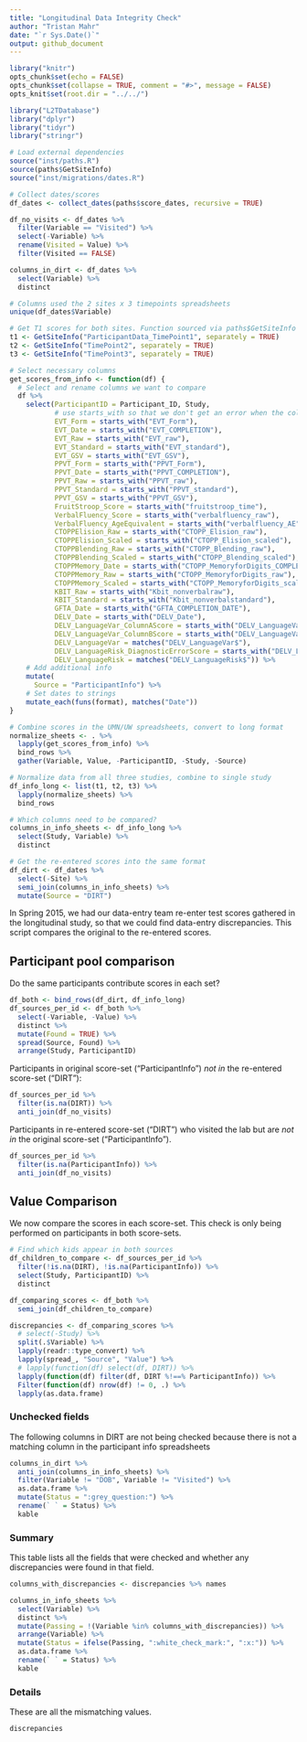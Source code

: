 ```yaml
---
title: "Longitudinal Data Integrity Check"
author: "Tristan Mahr"
date: "`r Sys.Date()`"
output: github_document
---
```


```r
library("knitr")
opts_chunk$set(echo = FALSE)
opts_chunk$set(collapse = TRUE, comment = "#>", message = FALSE)
opts_knit$set(root.dir = "../../")
```

```r
library("L2TDatabase")
library("dplyr")
library("tidyr")
library("stringr")

# Load external dependencies
source("inst/paths.R")
source(paths$GetSiteInfo)
source("inst/migrations/dates.R")

# Collect dates/scores
df_dates <- collect_dates(paths$score_dates, recursive = TRUE)

df_no_visits <- df_dates %>% 
  filter(Variable == "Visited") %>% 
  select(-Variable) %>% 
  rename(Visited = Value) %>% 
  filter(Visited == FALSE)

columns_in_dirt <- df_dates %>% 
  select(Variable) %>% 
  distinct

# Columns used the 2 sites x 3 timepoints spreadsheets
unique(df_dates$Variable)

# Get T1 scores for both sites. Function sourced via paths$GetSiteInfo
t1 <- GetSiteInfo("ParticipantData_TimePoint1", separately = TRUE)
t2 <- GetSiteInfo("TimePoint2", separately = TRUE)
t3 <- GetSiteInfo("TimePoint3", separately = TRUE)

# Select necessary columns
get_scores_from_info <- function(df) {
  # Select and rename columns we want to compare
  df %>%
    select(ParticipantID = Participant_ID, Study,
           # use starts_with so that we don't get an error when the column is not found
           EVT_Form = starts_with("EVT_Form"),
           EVT_Date = starts_with("EVT_COMPLETION"),
           EVT_Raw = starts_with("EVT_raw"),
           EVT_Standard = starts_with("EVT_standard"),
           EVT_GSV = starts_with("EVT_GSV"),
           PPVT_Form = starts_with("PPVT_Form"),
           PPVT_Date = starts_with("PPVT_COMPLETION"),
           PPVT_Raw = starts_with("PPVT_raw"),
           PPVT_Standard = starts_with("PPVT_standard"),
           PPVT_GSV = starts_with("PPVT_GSV"),
           FruitStroop_Score = starts_with("fruitstroop_time"),
           VerbalFluency_Score = starts_with("verbalfluency_raw"),
           VerbalFluency_AgeEquivalent = starts_with("verbalfluency_AE"),
           CTOPPElision_Raw = starts_with("CTOPP_Elision_raw"),
           CTOPPElision_Scaled = starts_with("CTOPP_Elision_scaled"),
           CTOPPBlending_Raw = starts_with("CTOPP_Blending_raw"),
           CTOPPBlending_Scaled = starts_with("CTOPP_Blending_scaled"),
           CTOPPMemory_Date = starts_with("CTOPP_MemoryforDigits_COMPLETION"),
           CTOPPMemory_Raw = starts_with("CTOPP_MemoryforDigits_raw"),
           CTOPPMemory_Scaled = starts_with("CTOPP_MemoryforDigits_scaled"),
           KBIT_Raw = starts_with("Kbit_nonverbalraw"),
           KBIT_Standard = starts_with("Kbit_nonverbalstandard"),
           GFTA_Date = starts_with("GFTA_COMPLETION_DATE"),
           DELV_Date = starts_with("DELV_Date"),
           DELV_LanguageVar_ColumnAScore = starts_with("DELV_LanguageVar_ColumnAScore"),
           DELV_LanguageVar_ColumnBScore = starts_with("DELV_LanguageVar_ColumnBScore"),
           DELV_LanguageVar = matches("DELV_LanguageVar$"),
           DELV_LanguageRisk_DiagnosticErrorScore = starts_with("DELV_LanguageRisk_DiagnosticErrorScore"),
           DELV_LanguageRisk = matches("DELV_LanguageRisk$")) %>%
    # Add additional info
    mutate(
      Source = "ParticipantInfo") %>%
    # Set dates to strings
    mutate_each(funs(format), matches("Date"))
}

# Combine scores in the UMN/UW spreadsheets, convert to long format
normalize_sheets <- . %>% 
  lapply(get_scores_from_info) %>% 
  bind_rows %>% 
  gather(Variable, Value, -ParticipantID, -Study, -Source)

# Normalize data from all three studies, combine to single study
df_info_long <- list(t1, t2, t3) %>% 
  lapply(normalize_sheets) %>% 
  bind_rows

# Which columns need to be compared?
columns_in_info_sheets <- df_info_long %>% 
  select(Study, Variable) %>% 
  distinct

# Get the re-entered scores into the same format
df_dirt <- df_dates %>%
  select(-Site) %>%
  semi_join(columns_in_info_sheets) %>% 
  mutate(Source = "DIRT")

```

In Spring 2015, we had our data-entry team re-enter test scores gathered in the
longitudinal study, so that we could find data-entry discrepancies. This script
compares the original to the re-entered scores.



## Participant pool comparison

Do the same participants contribute scores in each set?

```r
df_both <- bind_rows(df_dirt, df_info_long)
df_sources_per_id <- df_both %>% 
  select(-Variable, -Value) %>% 
  distinct %>% 
  mutate(Found = TRUE) %>% 
  spread(Source, Found) %>% 
  arrange(Study, ParticipantID)
```

Participants in original score-set ("ParticipantInfo") *not in* the re-entered
score-set ("DIRT"):

```r
df_sources_per_id %>% 
  filter(is.na(DIRT)) %>% 
  anti_join(df_no_visits)
```

Participants in re-entered score-set ("DIRT") who visited the lab but are *not
in* the original score-set ("ParticipantInfo"). 

```r
df_sources_per_id %>% 
  filter(is.na(ParticipantInfo)) %>% 
  anti_join(df_no_visits)
```



## Value Comparison

We now compare the scores in each score-set. This check is only being performed
on participants in both score-sets.

```r
# Find which kids appear in both sources
df_children_to_compare <- df_sources_per_id %>% 
  filter(!is.na(DIRT), !is.na(ParticipantInfo)) %>% 
  select(Study, ParticipantID) %>% 
  distinct

df_comparing_scores <- df_both %>% 
  semi_join(df_children_to_compare) 

discrepancies <- df_comparing_scores %>%
  # select(-Study) %>%
  split(.$Variable) %>%
  lapply(readr::type_convert) %>%
  lapply(spread_, "Source", "Value") %>% 
  # lapply(function(df) select(df, DIRT)) %>%
  lapply(function(df) filter(df, DIRT %!==% ParticipantInfo)) %>%
  Filter(function(df) nrow(df) != 0, .) %>% 
  lapply(as.data.frame)
```

### Unchecked fields

The following columns in DIRT are not being checked because there is not a
matching column in the participant info spreadsheets

```r
columns_in_dirt %>% 
  anti_join(columns_in_info_sheets) %>% 
  filter(Variable != "DOB", Variable != "Visited") %>% 
  as.data.frame %>% 
  mutate(Status = ":grey_question:") %>% 
  rename(` ` = Status) %>% 
  kable
```


### Summary

This table lists all the fields that were checked and whether any discrepancies
were found in that field.

```r
columns_with_discrepancies <- discrepancies %>% names

columns_in_info_sheets %>% 
  select(Variable) %>% 
  distinct %>% 
  mutate(Passing = !(Variable %in% columns_with_discrepancies)) %>% 
  arrange(Variable) %>% 
  mutate(Status = ifelse(Passing, ":white_check_mark:", ":x:")) %>% 
  as.data.frame %>% 
  rename(` ` = Status) %>% 
  kable
```

### Details

These are all the mismatching values.

```r
discrepancies
```
